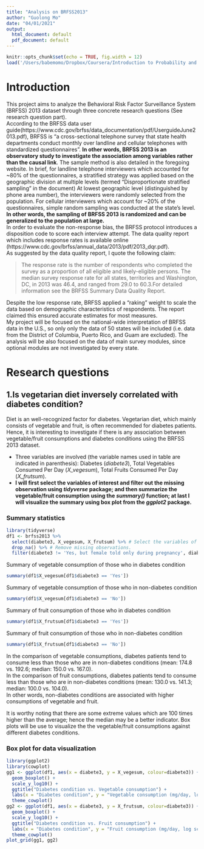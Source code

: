 ```yaml
---
title: "Analysis on BRFSS2013"
author: "Guolong Mo"
date: "04/01/2021"
output:
  html_document: default
  pdf_document: default
---
```


```r
knitr::opts_chunk$set(echo = TRUE, fig.width = 12)
load('/Users/babemomo/Dropbox/Coursera/Introduction to Probability and Data with R/CourseraIntroR/brfss2013.Rdata')
```

# Introduction
This project aims to analyze the Behavioral Risk Factor Surveillance System (BRFSS) 2013 dataset through three concrete research questions (See research question part).  
According to the BRFSS data user guide(https://www.cdc.gov/brfss/data_documentation/pdf/UserguideJune2013.pdf), BRFSS is "a cross-sectional telephone survey that state health departments conduct monthly over landline and cellular telephones with standardized questionnaires". **In other words, BRFSS 2013 is an observatory study to investigate the association among variables rather than the causal link**. The sample method is also detailed in the foregoing website. In brief, for landline telephone interviewers which accounted for ~80% of the questionnaires, a stratified strategy was applied based on the geographic division at multiple levels (termed "Disproportionate stratified sampling" in the document)  At lowest geographic level (distinguished by phone area number), the interviewers were randomly selected from the population. For cellular interviewers which account for ~20% of the questionnaires, simple random sampling was conducted at the state's level. **In other words, the sampling of BRFSS 2013 is randomized and can be generalized to the population at large.**  
In order to evaluate the non-response bias, the BRFSS protocol introduces a disposition code to score each interview attempt. The data quality report which includes response rates is available online (https://www.cdc.gov/brfss/annual_data/2013/pdf/2013_dqr.pdf).   
As suggested by the data quality report, I quote the following claim:  

> The response rate is the number of respondents who completed the survey as a proportion of all eligible and likely-eligible persons. The median survey response rate for all states, territories and Washington, DC, in 2013 was 46.4, and ranged from 29.0 to 60.3.For detailed information see the BRFSS Summary Data Quality Report.  

Despite the low response rate, BRFSS applied a "raking" weight to scale the data based on demographic characteristics of respondents. The report claimed this ensured accurate estimates for most measures.  
My project will be focused on the national-wide interpretation of BRFSS data in the U.S., so only only the data of 50 states will be included (i.e. data from the District of Columbia, Puerto Rico, and Guam are excluded). The analysis will be also focused on the data of main survey modules, since optional modules are not investigated by every state. 

# Research questions  
## 1.Is vegetarian diet inversely correlated with diabetes condition?  
Diet is an well-recognized factor for diabetes. Vegetarian diet, which mainly consists of vegetable and fruit, is often recommended for diabetes patients. Hence, it is interesting to investigate if there is any association between vegetable/fruit consumptions and diabetes conditions using the BRFSS 2013 dataset.  

* Three variables are involved (the variable names used in table are indicated in parenthesis): Diabetes (*diabete3*), Total Vegetables Consumed Per Day (*X_vegesum*), Total Fruits Consumed Per Day (*X_frutsum*).  
* **I will first select the variables of interest and filter out the missing observation using *tidyverse* package; and then summarize the vegetable/fruit consumption using the *summary()* function; at last I will visualize the summary using box plot from the *ggplot2* package.**

### Summary statistics  
```r
library(tidyverse)
df1 <- brfss2013 %>%
  select(diabete3, X_vegesum, X_frutsum) %>% # Select the variables of interest.
  drop_na() %>% # Remove missing observations.
  filter(diabete3 != 'Yes, but female told only during pregnancy', diabete3 != 'No, pre-diabetes or borderline diabetes') # Remove diabetes observed only at pregnancy or in borderline conditions.
```
Summary of vegetable consumption of those who in diabetes condition
```r
summary(df1$X_vegesum[df1$diabete3 == 'Yes'])
```
Summary of vegetable consumption of those who in non-diabetes condition
```r
summary(df1$X_vegesum[df1$diabete3 == 'No'])
```

Summary of fruit consumption of those who in diabetes condition
```r
summary(df1$X_frutsum[df1$diabete3 == 'Yes'])
```

Summary of fruit consumption of those who in non-diabetes condition
```r
summary(df1$X_frutsum[df1$diabete3 == 'No'])
```
In the comparison of vegetable consumptions, diabetes patients tend to consume less than those who are in non-diabetes conditions (mean: 174.8 vs. 192.6; median: 150.0 vs. 167.0).  
In the comparison of fruit consumptions, diabetes patients tend to consume less than those who are in non-diabetes conditions (mean: 130.0 vs. 141.3; median: 100.0 vs. 104.0).  
In other words, non-diabetes conditions are associated with higher consumptions of vegetable and fruit.  

It is worthy noting that there are some extreme values which are 100 times higher than the average; hence the median may be a better indicator. Box plots will be use to visualize the the vegetable/fruit consumptions against different diabetes conditions.  

### Box plot for data visualization  
```r
library(ggplot2)
library(cowplot)
gg1 <- ggplot(df1, aes(x = diabete3, y = X_vegesum, colour=diabete3)) +
  geom_boxplot() +
  scale_y_log10() + 
  ggtitle("Diabetes condition vs. Vegetable consumption") + 
  labs(x = "Diabetes condition", y = "Vegetable consumption (mg/day, log scale)", colour = "Diabetes") + 
  theme_cowplot()
gg2 <- ggplot(df1, aes(x = diabete3, y = X_frutsum, colour=diabete3)) +
  geom_boxplot() +
  scale_y_log10() + 
  ggtitle("Diabetes condition vs. Fruit consumption") + 
  labs(x = "Diabetes condition", y = "Fruit consumption (mg/day, log scale)", colour = "Diabetes") + 
  theme_cowplot()
plot_grid(gg1, gg2)
```


